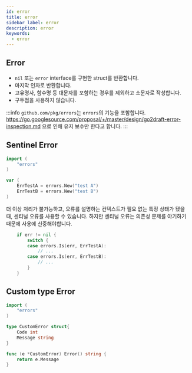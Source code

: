 ```yaml
---
id: error
title: error
sidebar_label: error
description: error
keywords:
  - error
---
```


## Error

- `nil` 또는 `error` interface를 구현한 struct를 반환합니다.
- 마지막 인자로 반환합니다.
- 고유명사, 함수명 등 대문자를 포함하는 경우를 제외하고 소문자로 작성합니다.
- 구두점을 사용하지 않습니다.

:::info
`github.com/pkg/errors`는 `errors`의 기능을 포함합니다. https://go.googlesource.com/proposal/+/master/design/go2draft-error-inspection.md 으로 인해 유지 보수만 한다고 합니다.
:::

## Sentinel Error

```go
import (
	"errors"
)

var (
	ErrTestA = errors.New("test A")
	ErrTestB = errors.New("test B")
)
```

더 이상 처리가 불가능하고, 오류를 설명하는 컨텍스트가 필요 없는 특정 상태가 됐을 때, 센티널 오류를 사용할 수 있습니다. 하지만 센티널 오류는 의존성 문제를 야기하기 때문에 사용에 신중해야합니다.

```go
	if err != nil {
		switch {
		case errors.Is(err, ErrTestA):
			// ...
		case errors.Is(err, ErrTestB):
			// ...
		}
	}
```

## Custom type Error

```go
import (
	"errors"
)

type CustomError struct{
	Code int
	Message string
}

func (e *CustomError) Error() string {
	return e.Message
}
```
